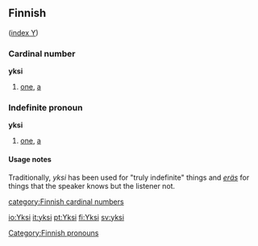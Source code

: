 ==Finnish==
([[Wiktionary:Finnish_index_y|index Y]])

===Cardinal number===
'''yksi'''
# [[one]], [[a]]

===Indefinite pronoun===
'''yksi'''

# [[one]], [[a]]

====Usage notes====
Traditionally, ''yksi'' has been used for "truly indefinite" things and ''[[eräs]]'' for things that the speaker knows but the listener not.

[[category:Finnish cardinal numbers]]
[[Category:Finnish pronouns]]

[[io:Yksi]]
[[it:yksi]]
[[pt:Yksi]]
[[fi:Yksi]]
[[sv:yksi]]